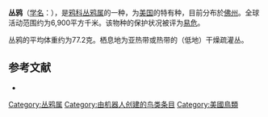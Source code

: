 {{noteTA
|G1=unit
}}
{{Speciesbox
| name = 丛鸦
| image = Florida Scrub Jay - Aphelocoma coerulescens, Merritt Island National Wildlife Refuge, Titusville, Florida.jpg
| status = VU | status_system = IUCN3.1
| genus = Aphelocoma
| species = coerulescens
| authority = {{link-en|路易·奥古斯丁·纪尧姆·博斯克|Louis Augustin Guillaume Bosc|Bosc}}, 1795
| range_map = 
}}

'''丛鸦'''（[[学名|学名]]：{{lang|la|''Aphelocoma coerulescens''}}），是[[鸦科|鸦科]][[丛鸦属|丛鸦属]]的一种，为[[美国|美国]]的特有种，目前分布於[[佛州|佛州]]。全球活动范围约为6,900平方千米。该物种的保护状况被评为[[易危|易危]]。

丛鸦的平均体重约为77.2克。栖息地为亚热带或热带的（低地）干燥疏灌丛。

== 参考文献 ==
{{commons category|Aphelocoma coerulescens}}
*{{cite web|url=http://www.birdlife.org/datazone/speciesfactsheet.php?id=5690&m=0|title=Aphelocoma coerulescens|publisher=[[国际鸟盟|BirdLife.org]]|accessdate=2011-06-27|archive-date=2016-03-04|archive-url=https://web.archive.org/web/20160304141300/http://www.birdlife.org/datazone/speciesfactsheet.php?id=5690&m=0|dead-url=no}}
{{Taxonbar|from=Q530842}}

[[Category:丛鸦属|Category:丛鸦属]]
[[Category:由机器人创建的鸟类条目|Category:由机器人创建的鸟类条目]]
[[Category:美國鳥類|Category:美國鳥類]]
